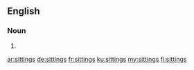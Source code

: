 ==English==

===Noun===
{{head|en|noun plural form}}

# {{plural of|sitting|lang=en}}

[[ar:sittings]]
[[de:sittings]]
[[fr:sittings]]
[[ku:sittings]]
[[my:sittings]]
[[fi:sittings]]